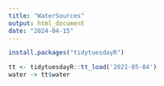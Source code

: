 ```yaml
---
title: "WaterSources"
output: html_document
date: "2024-04-15"
---
```

```r
install.packages("tidytuesdayR")

```

```r
tt <- tidytuesdayR::tt_load('2021-05-04')
water -> tt$water
```
